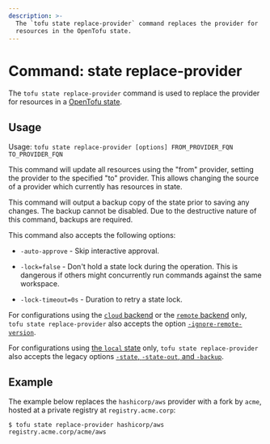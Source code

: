 ```yaml
---
description: >-
  The `tofu state replace-provider` command replaces the provider for
  resources in the OpenTofu state.
---
```


# Command: state replace-provider

The `tofu state replace-provider` command is used to replace the provider
for resources in a [OpenTofu state](/docs/language/state).

## Usage

Usage: `tofu state replace-provider [options] FROM_PROVIDER_FQN TO_PROVIDER_FQN`

This command will update all resources using the "from" provider, setting the
provider to the specified "to" provider. This allows changing the source of a
provider which currently has resources in state.

This command will output a backup copy of the state prior to saving any
changes. The backup cannot be disabled. Due to the destructive nature
of this command, backups are required.

This command also accepts the following options:

- `-auto-approve` - Skip interactive approval.

- `-lock=false` - Don't hold a state lock during the operation. This is
  dangerous if others might concurrently run commands against the same
  workspace.

- `-lock-timeout=0s` - Duration to retry a state lock.

For configurations using the [`cloud` backend](/docs/cli/cloud) or the [`remote` backend](/docs/language/settings/backends/remote)
only, `tofu state replace-provider`
also accepts the option
[`-ignore-remote-version`](/docs/cli/cloud/command-line-arguments#ignore-remote-version).

For configurations using
[the `local` state](/docs/language/settings/backends/local) only,
`tofu state replace-provider` also accepts the legacy options
[`-state`, `-state-out`, and `-backup`](/docs/language/settings/backends/local#command-line-arguments).

## Example

The example below replaces the `hashicorp/aws` provider with a fork by `acme`, hosted at a private registry at `registry.acme.corp`:

```shell
$ tofu state replace-provider hashicorp/aws registry.acme.corp/acme/aws
```
